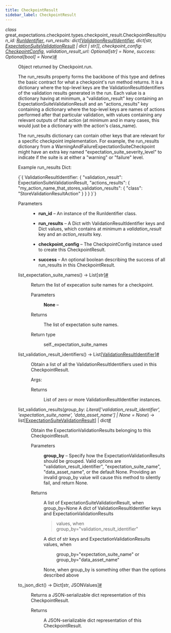 ```yaml
---
title: CheckpointResult
sidebar_label: CheckpointResult
---
```


<section class="sphinx-api-doc" id="checkpointresult">

<dl class="py class">
<dt class="sig sig-object py" id="great_expectations.checkpoint.types.checkpoint_result.CheckpointResult">
<em class="property"><span class="pre">class</span><span class="w"> </span></em><span class="sig-prename descclassname"><span class="pre">great_expectations.checkpoint.types.checkpoint_result.</span></span><span class="sig-name descname"><span class="pre">CheckpointResult</span></span><span class="sig-paren">(</span><em class="sig-param"><span class="n"><span class="pre">run_id</span></span><span class="p"><span class="pre">:</span></span><span class="w"> </span><span class="n"><a class="reference internal" href="/docs/reference/api/core/RunIdentifier_class#great_expectations.core.RunIdentifier" title="great_expectations.core.RunIdentifier"><span class="pre">RunIdentifier</span></a></span></em>, <em class="sig-param"><span class="n"><span class="pre">run_results</span></span><span class="p"><span class="pre">:</span></span><span class="w"> </span><span class="n"><span class="pre">dict</span><span class="p"><span class="pre">[</span></span><a class="reference internal" href="/docs/reference/api/data_context/types/resource_identifiers/ValidationResultIdentifier_class#great_expectations.data_context.types.resource_identifiers.ValidationResultIdentifier" title="great_expectations.data_context.types.resource_identifiers.ValidationResultIdentifier"><span class="pre">ValidationResultIdentifier</span></a><span class="p"><span class="pre">,</span></span><span class="w"> </span><span class="pre">dict</span><span class="p"><span class="pre">[</span></span><span class="pre">str</span><span class="p"><span class="pre">,</span></span><span class="w"> </span><a class="reference internal" href="/docs/reference/api/core/ExpectationSuiteValidationResult_class#great_expectations.core.ExpectationSuiteValidationResult" title="great_expectations.core.ExpectationSuiteValidationResult"><span class="pre">ExpectationSuiteValidationResult</span></a><span class="w"> </span><span class="p"><span class="pre">|</span></span><span class="w"> </span><span class="pre">dict</span><span class="w"> </span><span class="p"><span class="pre">|</span></span><span class="w"> </span><span class="pre">str</span><span class="p"><span class="pre">]</span></span><span class="p"><span class="pre">]</span></span></span></em>, <em class="sig-param"><span class="n"><span class="pre">checkpoint_config</span></span><span class="p"><span class="pre">:</span></span><span class="w"> </span><span class="n"><a class="reference internal" href="/docs/reference/api/data_context/types/base/CheckpointConfig_class#great_expectations.data_context.types.base.CheckpointConfig" title="great_expectations.data_context.types.base.CheckpointConfig"><span class="pre">CheckpointConfig</span></a></span></em>, <em class="sig-param"><span class="n"><span class="pre">validation_result_url</span></span><span class="p"><span class="pre">:</span></span><span class="w"> </span><span class="n"><span class="pre">Optional</span><span class="p"><span class="pre">[</span></span><span class="pre">str</span><span class="p"><span class="pre">]</span></span></span><span class="w"> </span><span class="o"><span class="pre">=</span></span><span class="w"> </span><span class="default_value"><span class="pre">None</span></span></em>, <em class="sig-param"><span class="n"><span class="pre">success</span></span><span class="p"><span class="pre">:</span></span><span class="w"> </span><span class="n"><span class="pre">Optional</span><span class="p"><span class="pre">[</span></span><span class="pre">bool</span><span class="p"><span class="pre">]</span></span></span><span class="w"> </span><span class="o"><span class="pre">=</span></span><span class="w"> </span><span class="default_value"><span class="pre">None</span></span></em><span class="sig-paren">)</span><a class="headerlink" href="#great_expectations.checkpoint.types.checkpoint_result.CheckpointResult" title="Permalink to this definition">#</a></dt>
<dd><p>Object returned by Checkpoint.run.</p>
<p>The run_results property forms the backbone of this type and defines the basic contract for what a checkpoint's
run method returns. It is a dictionary where the top-level keys are the ValidationResultIdentifiers of
the validation results generated in the run. Each value is a dictionary having at minimum,
a "validation_result" key containing an ExpectationSuiteValidationResult and an "actions_results" key
containing a dictionary where the top-level keys are names of actions performed after that particular
validation, with values containing any relevant outputs of that action (at minimum and in many cases,
this would just be a dictionary with the action's class_name).</p>
<p>The run_results dictionary can contain other keys that are relevant for a specific checkpoint
implementation. For example, the run_results dictionary from a WarningAndFailureExpectationSuiteCheckpoint
might have an extra key named "expectation_suite_severity_level" to indicate if the suite is at either a
"warning" or "failure" level.</p>
<p>Example run_results Dict:</p>
<p><CodeBlock language="python">{`{
    ValidationResultIdentifier: {
        "validation_result": ExpectationSuiteValidationResult,
        "actions_results": {
            "my_action_name_that_stores_validation_results": {
                "class": "StoreValidationResultAction"
            }
        }
    }
}`}</CodeBlock></p>
<dl class="field-list simple">
<dt class="field-odd">Parameters</dt>
<dd class="field-odd"><ul class="simple">
<li><p><strong>run_id</strong> – An instance of the RunIdentifier class.</p></li>
<li><p><strong>run_results</strong> – A Dict with ValidationResultIdentifier keys and Dict values, which contains at minimum a <cite>validation_result</cite> key and an <cite>action_results</cite> key.</p></li>
<li><p><strong>checkpoint_config</strong> – The CheckpointConfig instance used to create this CheckpointResult.</p></li>
<li><p><strong>success</strong> – An optional boolean describing the success of all run_results in this CheckpointResult.</p></li>
</ul>
</dd>
</dl>
<dl class="py method">
<dt class="sig sig-object py" id="great_expectations.checkpoint.types.checkpoint_result.CheckpointResult.list_expectation_suite_names">
<span class="sig-name descname"><span class="pre">list_expectation_suite_names</span></span><span class="sig-paren">(</span><span class="sig-paren">)</span> <span class="sig-return"><span class="sig-return-icon">→</span> <span class="sig-return-typehint"><span class="pre">List</span><span class="p"><span class="pre">[</span></span><span class="pre">str</span><span class="p"><span class="pre">]</span></span></span></span><a class="headerlink" href="#great_expectations.checkpoint.types.checkpoint_result.CheckpointResult.list_expectation_suite_names" title="Permalink to this definition">#</a></dt>
<dd><p>Return the list of expecation suite names for a checkpoint.</p>
<dl class="field-list simple">
<dt class="field-odd">Parameters</dt>
<dd class="field-odd"><p><strong>None</strong> – </p>
</dd>
<dt class="field-even">Returns</dt>
<dd class="field-even"><p>The list of expectation suite names.</p>
</dd>
<dt class="field-odd">Return type</dt>
<dd class="field-odd"><p>self._expectation_suite_names</p>
</dd>
</dl>
</dd></dl>
<dl class="py method">
<dt class="sig sig-object py" id="great_expectations.checkpoint.types.checkpoint_result.CheckpointResult.list_validation_result_identifiers">
<span class="sig-name descname"><span class="pre">list_validation_result_identifiers</span></span><span class="sig-paren">(</span><span class="sig-paren">)</span> <span class="sig-return"><span class="sig-return-icon">→</span> <span class="sig-return-typehint"><span class="pre">List</span><span class="p"><span class="pre">[</span></span><a class="reference internal" href="/docs/reference/api/data_context/types/resource_identifiers/ValidationResultIdentifier_class#great_expectations.data_context.types.resource_identifiers.ValidationResultIdentifier" title="great_expectations.data_context.types.resource_identifiers.ValidationResultIdentifier"><span class="pre">ValidationResultIdentifier</span></a><span class="p"><span class="pre">]</span></span></span></span><a class="headerlink" href="#great_expectations.checkpoint.types.checkpoint_result.CheckpointResult.list_validation_result_identifiers" title="Permalink to this definition">#</a></dt>
<dd><p>Obtain a list of all the ValidationResultIdentifiers used in this CheckpointResult.</p>
<p>Args:</p>
<dl class="field-list simple">
<dt class="field-odd">Returns</dt>
<dd class="field-odd"><p>List of zero or more ValidationResultIdentifier instances.</p>
</dd>
</dl>
</dd></dl>
<dl class="py method">
<dt class="sig sig-object py" id="great_expectations.checkpoint.types.checkpoint_result.CheckpointResult.list_validation_results">
<span class="sig-name descname"><span class="pre">list_validation_results</span></span><span class="sig-paren">(</span><em class="sig-param"><span class="n"><span class="pre">group_by</span></span><span class="p"><span class="pre">:</span></span><span class="w"> </span><span class="n"><span class="pre">Literal</span><span class="p"><span class="pre">[</span></span><span class="s"><span class="pre">'validation_result_identifier'</span></span><span class="p"><span class="pre">,</span></span><span class="w"> </span><span class="s"><span class="pre">'expectation_suite_name'</span></span><span class="p"><span class="pre">,</span></span><span class="w"> </span><span class="s"><span class="pre">'data_asset_name'</span></span><span class="p"><span class="pre">]</span></span><span class="w"> </span><span class="p"><span class="pre">|</span></span><span class="w"> </span><span class="pre">None</span></span><span class="w"> </span><span class="o"><span class="pre">=</span></span><span class="w"> </span><span class="default_value"><span class="pre">None</span></span></em><span class="sig-paren">)</span> <span class="sig-return"><span class="sig-return-icon">→</span> <span class="sig-return-typehint"><span class="pre">list</span><span class="p"><span class="pre">[</span></span><a class="reference internal" href="/docs/reference/api/core/ExpectationSuiteValidationResult_class#great_expectations.core.ExpectationSuiteValidationResult" title="great_expectations.core.ExpectationSuiteValidationResult"><span class="pre">ExpectationSuiteValidationResult</span></a><span class="p"><span class="pre">]</span></span><span class="w"> </span><span class="p"><span class="pre">|</span></span><span class="w"> </span><span class="pre">dict</span></span></span><a class="headerlink" href="#great_expectations.checkpoint.types.checkpoint_result.CheckpointResult.list_validation_results" title="Permalink to this definition">#</a></dt>
<dd><p>Obtain the ExpectationValidationResults belonging to this CheckpointResult.</p>
<dl class="field-list simple">
<dt class="field-odd">Parameters</dt>
<dd class="field-odd"><p><strong>group_by</strong> – Specify how the ExpectationValidationResults should be grouped.
Valid options are "validation_result_identifier", "expectation_suite_name",
"data_asset_name", or the default None. Providing an invalid group_by
value will cause this method to silently fail, and return None.</p>
</dd>
<dt class="field-even">Returns</dt>
<dd class="field-even"><p><p>A list of ExpectationSuiteValidationResult, when group_by=None
A dict of ValidationResultIdentifier keys and ExpectationValidationResults</p>
<blockquote>
<div><p>values, when group_by="validation_result_identifier"</p>
</div></blockquote>
<dl class="simple">
<dt>A dict of str keys and ExpectationValidationResults values, when</dt><dd><p>group_by="expectation_suite_name" or group_by="data_asset_name"</p>
</dd>
</dl>
<p>None, when group_by is something other than the options described above</p>
</p>
</dd>
</dl>
</dd></dl>
<dl class="py method">
<dt class="sig sig-object py" id="great_expectations.checkpoint.types.checkpoint_result.CheckpointResult.to_json_dict">
<span class="sig-name descname"><span class="pre">to_json_dict</span></span><span class="sig-paren">(</span><span class="sig-paren">)</span> <span class="sig-return"><span class="sig-return-icon">→</span> <span class="sig-return-typehint"><span class="pre">Dict</span><span class="p"><span class="pre">[</span></span><span class="pre">str</span><span class="p"><span class="pre">,</span></span><span class="w"> </span><span class="pre">JSONValues</span><span class="p"><span class="pre">]</span></span></span></span><a class="headerlink" href="#great_expectations.checkpoint.types.checkpoint_result.CheckpointResult.to_json_dict" title="Permalink to this definition">#</a></dt>
<dd><p>Returns a JSON-serializable dict representation of this CheckpointResult.</p>
<dl class="field-list simple">
<dt class="field-odd">Returns</dt>
<dd class="field-odd"><p>A JSON-serializable dict representation of this CheckpointResult.</p>
</dd>
</dl>
</dd></dl>
</dd></dl>
</section>